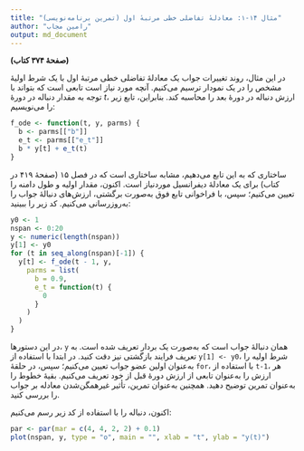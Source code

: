 ```yaml
---
title: "مثال ۱۴-۱: معادلهٔ تفاضلی خطی مرتبهٔ اول (تمرین برنامه‌نویسی)"
author: "رامین مجاب"
output: md_document
---
```


**(صفحهٔ ۳۷۴ کتاب)** 

در این مثال، روند تغییرات جواب یک معادلهٔ تفاضلی خطی مرتبهٔ اول با یک شرط اولیهٔ مشخص را در یک نمودار ترسیم می‌کنیم. آنچه مورد نیاز است تابعی است که بتواند با توجه به مقدار دنباله در دورهٔ $t$، ارزش دنباله در دورهٔ بعد را محاسبه کند. بنابراین، تابع زیر را می‌نویسیم:

```r

f_ode <- function(t, y, parms) {
  b <- parms[["b"]]
  e_t <- parms[["e_t"]]
  b * y[t] + e_t(t)
}

```

ساختاری که به این تابع می‌دهیم، مشابه  ساختاری است که در فصل ۱۵ (صفحهٔ ۴۱۹ در کتاب) برای یک معادلهٔ دیفرانسیل موردنیاز است.  اکنون، مقدار اولیه و طول دامنه را تعیین می‌کنیم؛ سپس، با فراخوانی تابع فوق به‌صورت برگشتی، ارزش‌های دنبالهٔ جواب را به‌روزرسانی می‌کنیم. کد زیر را ببینید:

```r
y0 <- 1
nspan <- 0:20
y <- numeric(length(nspan))
y[1] <- y0
for (t in seq_along(nspan)[-1]) {
  y[t] <- f_ode(t - 1, y,
    parms = list(
      b = 0.9,
      e_t = function(t) {
        0
      }
    )
  )
}
```

در این دستورها، `y` همان دنبالهٔ جواب است که به‌صورت یک بردار تعریف شده است. به تعریف فرایند بازگشتی نیز دقت کنید. در ابتدا با استفاده از `y[1] <- y0`، شرط اولیه را به‌عنوان اولین عضو جواب تعیین می‌کنیم؛ سپس، در حلقهٔ `for`، با استفاده از `t-1`، هر ارزش را به‌عنوان تابعی از ارزش دورهٔ قبل از خود تعریف می‌کنیم. بقیهٔ خطوط را به‌عنوان تمرین توضیح دهید. همچنین به‌عنوان تمرین،  تأثیر غیرهمگن‌شدن معادله بر جواب را بررسی کنید.

اکنون، دنباله را با استفاده از کد زیر رسم می‌کنیم:
```r
par <- par(mar = c(4, 4, 2, 2) + 0.1)
plot(nspan, y, type = "o", main = "", xlab = "t", ylab = "y(t)")
```

